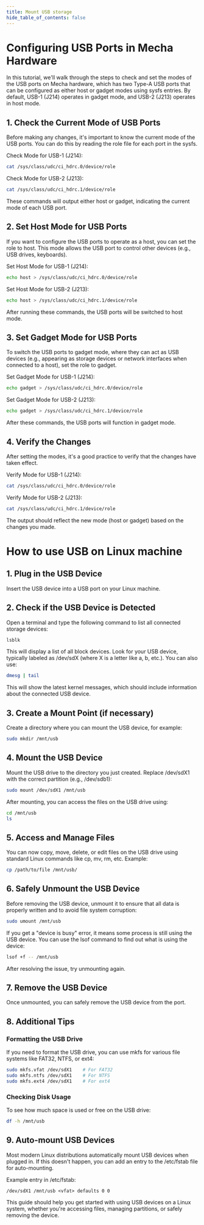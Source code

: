 ```yaml
---
title: Mount USB storage
hide_table_of_contents: false
---
```


# Configuring USB Ports in Mecha Hardware

In this tutorial, we'll walk through the steps to check and set the modes of the USB ports on Mecha hardware, which has two Type-A USB ports that can be configured as either host or gadget modes using sysfs entries. By default, USB-1 (J214) operates in gadget mode, and USB-2 (J213) operates in host mode.

## 1. Check the Current Mode of USB Ports

Before making any changes, it's important to know the current mode of the USB ports. You can do this by reading the role file for each port in the sysfs.

Check Mode for USB-1 (J214):

```bash
cat /sys/class/udc/ci_hdrc.0/device/role
```

Check Mode for USB-2 (J213):

```bash
cat /sys/class/udc/ci_hdrc.1/device/role
```

These commands will output either host or gadget, indicating the current mode of each USB port.

## 2. Set Host Mode for USB Ports

If you want to configure the USB ports to operate as a host, you can set the role to host. This mode allows the USB port to control other devices (e.g., USB drives, keyboards).

Set Host Mode for USB-1 (J214):

```bash
echo host > /sys/class/udc/ci_hdrc.0/device/role
```

Set Host Mode for USB-2 (J213):

```bash
echo host > /sys/class/udc/ci_hdrc.1/device/role
```

After running these commands, the USB ports will be switched to host mode.

## 3. Set Gadget Mode for USB Ports

To switch the USB ports to gadget mode, where they can act as USB devices (e.g., appearing as storage devices or network interfaces when connected to a host), set the role to gadget.

Set Gadget Mode for USB-1 (J214):

```bash
echo gadget > /sys/class/udc/ci_hdrc.0/device/role
```

Set Gadget Mode for USB-2 (J213):

```bash
echo gadget > /sys/class/udc/ci_hdrc.1/device/role
```

After these commands, the USB ports will function in gadget mode.

## 4. Verify the Changes

After setting the modes, it's a good practice to verify that the changes have taken effect.

Verify Mode for USB-1 (J214):

```bash
cat /sys/class/udc/ci_hdrc.0/device/role
```

Verify Mode for USB-2 (J213):

```bash
cat /sys/class/udc/ci_hdrc.1/device/role
```

The output should reflect the new mode (host or gadget) based on the changes you made.

# How to use USB on Linux machine

## 1. Plug in the USB Device

Insert the USB device into a USB port on your Linux machine.

## 2. Check if the USB Device is Detected

Open a terminal and type the following command to list all connected storage devices:

```bash
lsblk
```

This will display a list of all block devices. Look for your USB device, typically labeled as /dev/sdX (where X is a letter like a, b, etc.). You can also use:

```bash
dmesg | tail
```

This will show the latest kernel messages, which should include information about the connected USB device.

## 3. Create a Mount Point (if necessary)

Create a directory where you can mount the USB device, for example:

```bash
sudo mkdir /mnt/usb
```

## 4. Mount the USB Device

Mount the USB drive to the directory you just created. Replace /dev/sdX1 with the correct partition (e.g., /dev/sdb1):

```bash
sudo mount /dev/sdX1 /mnt/usb
```

After mounting, you can access the files on the USB drive using:

```bash
cd /mnt/usb
ls
```

## 5. Access and Manage Files

You can now copy, move, delete, or edit files on the USB drive using standard Linux commands like cp, mv, rm, etc.
Example:

```bash
cp /path/to/file /mnt/usb/
```

## 6. Safely Unmount the USB Device

Before removing the USB device, unmount it to ensure that all data is properly written and to avoid file system corruption:

```bash
sudo umount /mnt/usb
```

If you get a "device is busy" error, it means some process is still using the USB device. You can use the lsof command to find out what is using the device:

```bash
lsof +f -- /mnt/usb
```

After resolving the issue, try unmounting again.

## 7. Remove the USB Device

Once unmounted, you can safely remove the USB device from the port.

## 8. Additional Tips

### Formatting the USB Drive

If you need to format the USB drive, you can use mkfs for various file systems like FAT32, NTFS, or ext4:

```bash
sudo mkfs.vfat /dev/sdX1    # For FAT32
sudo mkfs.ntfs /dev/sdX1    # For NTFS
sudo mkfs.ext4 /dev/sdX1    # For ext4
```

### Checking Disk Usage

To see how much space is used or free on the USB drive:

```bash
df -h /mnt/usb
```

## 9. Auto-mount USB Devices

Most modern Linux distributions automatically mount USB devices when plugged in. If this doesn't happen, you can add an entry to the /etc/fstab file for auto-mounting.

Example entry in /etc/fstab:

```
/dev/sdX1 /mnt/usb <vfat> defaults 0 0
```

This guide should help you get started with using USB devices on a Linux system, whether you're accessing files, managing partitions, or safely removing the device.